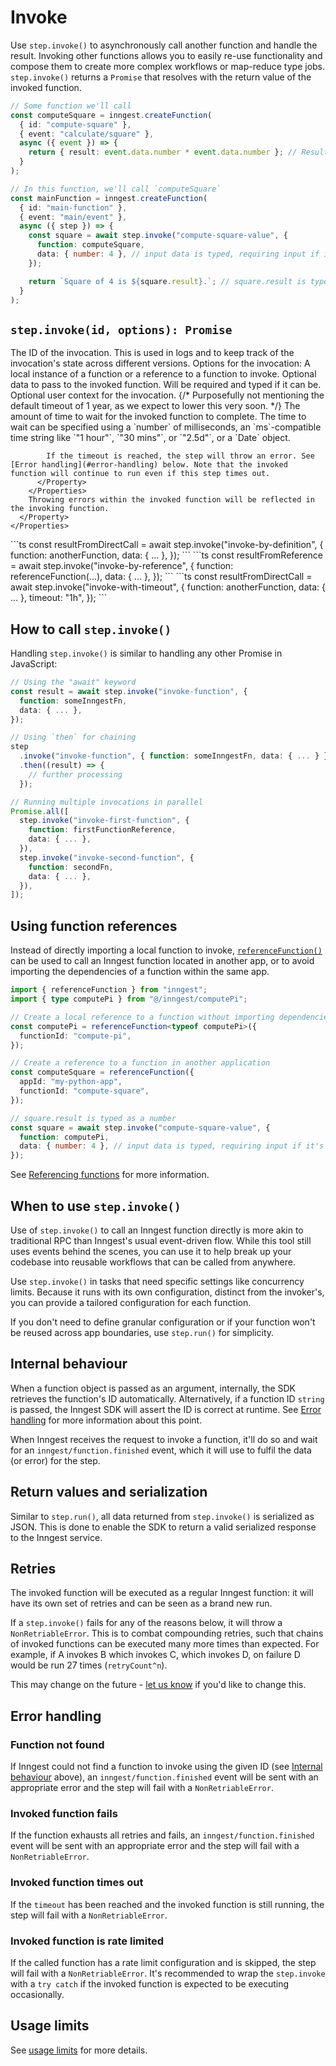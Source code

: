 

# Invoke <VersionBadge version="v3.7.0+" />

Use `step.invoke()` to asynchronously call another function and handle the result. Invoking other functions allows you to easily re-use functionality and compose them to create more complex workflows or map-reduce type jobs. `step.invoke()` returns a `Promise` that resolves with the return value of the invoked function.

```ts
// Some function we'll call
const computeSquare = inngest.createFunction(
  { id: "compute-square" },
  { event: "calculate/square" },
  async ({ event }) => {
    return { result: event.data.number * event.data.number }; // Result typed as { result: number }
  }
);

// In this function, we'll call `computeSquare`
const mainFunction = inngest.createFunction(
  { id: "main-function" },
  { event: "main/event" },
  async ({ step }) => {
    const square = await step.invoke("compute-square-value", {
      function: computeSquare,
      data: { number: 4 }, // input data is typed, requiring input if it's needed
    });

    return `Square of 4 is ${square.result}.`; // square.result is typed as number
  }
);
```

## `step.invoke(id, options): Promise`

<Row>
  <Col>
    <Properties>
      <Property name="id" type="string" required>
        The ID of the invocation. This is used in logs and to keep track of the invocation's state across different versions.
      </Property>
      <Property name="options" type="object" required>
        Options for the invocation:
        <Properties nested={true}>
          <Property name="function" type="InngestFunction | InngestFunctionReference" required>
            A local instance of a function or a reference to a function to invoke.
          </Property>
          <Property name="data" type="object">
            Optional data to pass to the invoked function. Will be required and typed if it can be.
          </Property>
          <Property name="user" type="object">
            Optional user context for the invocation.
          </Property>
          <Property name="timeout" type="string | number | Date" version="v3.14.0+">
            {/* Purposefully not mentioning the default timeout of 1 year, as we expect to lower this very soon. */}
            The amount of time to wait for the invoked function to complete. The time to wait can be specified using a `number` of milliseconds, an `ms`-compatible time string like `"1 hour"`, `"30 mins"`, or `"2.5d"`, or a `Date` object.

            If the timeout is reached, the step will throw an error. See [Error handling](#error-handling) below. Note that the invoked function will continue to run even if this step times out.
          </Property>
        </Properties>
        Throwing errors within the invoked function will be reflected in the invoking function.
      </Property>
    </Properties>
  </Col>
  <Col>
    <CodeGroup title="Invoke a function directly">
    ```ts
    const resultFromDirectCall = await step.invoke("invoke-by-definition", {
      function: anotherFunction,
      data: { ... },
    });
    ```
    </CodeGroup>
    <CodeGroup title="Invoke a function using a function reference">
    ```ts
    const resultFromReference = await step.invoke("invoke-by-reference", {
      function: referenceFunction(...),
      data: { ... },
    });
    ```
    </CodeGroup>
    <CodeGroup title="Invoke a function with a timeout">
    ```ts
    const resultFromDirectCall = await step.invoke("invoke-with-timeout", {
      function: anotherFunction,
      data: { ... },
      timeout: "1h",
    });
    ```
    </CodeGroup>
  </Col>
</Row>

## How to call `step.invoke()`

Handling `step.invoke()` is similar to handling any other Promise in JavaScript:

```ts
// Using the "await" keyword
const result = await step.invoke("invoke-function", {
  function: someInngestFn,
  data: { ... },
});

// Using `then` for chaining
step
  .invoke("invoke-function", { function: someInngestFn, data: { ... } })
  .then((result) => {
    // further processing
  });

// Running multiple invocations in parallel
Promise.all([
  step.invoke("invoke-first-function", {
    function: firstFunctionReference,
    data: { ... },
  }),
  step.invoke("invoke-second-function", {
    function: secondFn,
    data: { ... },
  }),
]);
```

## Using function references

Instead of directly importing a local function to invoke, [`referenceFunction()`](/docs/functions/references) can be used to call an Inngest function located in another app, or to avoid importing the dependencies of a function within the same app.

```ts
import { referenceFunction } from "inngest";
import { type computePi } from "@/inngest/computePi";

// Create a local reference to a function without importing dependencies
const computePi = referenceFunction<typeof computePi>({
  functionId: "compute-pi",
});

// Create a reference to a function in another application
const computeSquare = referenceFunction({
  appId: "my-python-app",
  functionId: "compute-square",
});

// square.result is typed as a number
const square = await step.invoke("compute-square-value", {
  function: computePi,
  data: { number: 4 }, // input data is typed, requiring input if it's needed
});
```

See [Referencing functions](/docs/functions/references) for more information.

## When to use `step.invoke()`

Use of `step.invoke()` to call an Inngest function directly is more akin to traditional RPC than Inngest's usual event-driven flow. While this tool still uses events behind the scenes, you can use it to help break up your codebase into reusable workflows that can be called from anywhere.

Use `step.invoke()` in tasks that need specific settings like concurrency limits. Because it runs with its own configuration,
distinct from the invoker's, you can provide a tailored configuration for each function.

If you don't need to define granular configuration or if your function won't be reused across app boundaries, use `step.run()` for simplicity.

## Internal behaviour

When a function object is passed as an argument, internally, the SDK retrieves the function's ID automatically. Alternatively, if a function ID `string` is passed, the Inngest SDK will assert the ID is correct at runtime. See [Error handling](#error-handling) for more information about this point.

When Inngest receives the request to invoke a function, it'll do so and wait for an `inngest/function.finished` event, which it will use to fulfil the data (or error) for the step.

## Return values and serialization

Similar to `step.run()`, all data returned from `step.invoke()` is serialized as JSON. This is done to enable the SDK to return a valid serialized response to the Inngest service.

## Retries

The invoked function will be executed as a regular Inngest function: it will have its own set of retries and can be seen as a brand new run.

If a `step.invoke()` fails for any of the reasons below, it will throw a `NonRetriableError`. This is to combat compounding retries, such that chains of invoked functions can be executed many more times than expected. For example, if A invokes B which invokes C, which invokes D, on failure D would be run 27 times (`retryCount^n`).

This may change on the future - [let us know](https://roadmap.inngest.com/roadmap?ref=docs) if you'd like to change this.

## Error handling

### Function not found

If Inngest could not find a function to invoke using the given ID (see [Internal behaviour](#internal-behaviour) above), an `inngest/function.finished` event will be sent with an appropriate error and the step will fail with a `NonRetriableError`.

### Invoked function fails

If the function exhausts all retries and fails, an `inngest/function.finished`
event will be sent with an appropriate error and the step will fail with a
`NonRetriableError`.

### Invoked function times out

If the `timeout` has been reached and the invoked function is still running, the
step will fail with a `NonRetriableError`.

### Invoked function is rate limited

If the called function has a rate limit configuration and is skipped, the step will fail with a `NonRetriableError`.
It's recommended to wrap the `step.invoke` with a `try catch` if the invoked function is expected to be executing occasionally.

## Usage limits

See [usage limits][usage-limits] for more details.

[usage-limits]: /docs/usage-limits/inngest#functions
